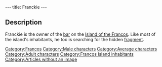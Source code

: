 ---
title: Franckie
---

{{Character|
Name=Franckie|
Image=DIVERS.gif|
Race=[[Franco]]|
Gender=Male|
Size=Medium|
Age=Adult}}

{{Quote|
Quote=You have to be crazy to believe all these stories of fragment hunting. Me, I think Roger lost it at home before getting eaten by a monster. What are you gonna do?, at least its good for business.|
Character=Franckie}}

==Description==
Franckie is the owner of the [[Franckie's|bar]] on the [[Island of the Francos]]. Like most of the island's inhabitants, he too is searching for the hidden [[Francos fragment|fragment]].

{{Stub}}

[[Category:Francos]]
[[Category:Male characters]]
[[Category:Average characters]]
[[Category:Adult characters]]
[[Category:Francos Island inhabitants]]
[[Category:Articles without an image]]